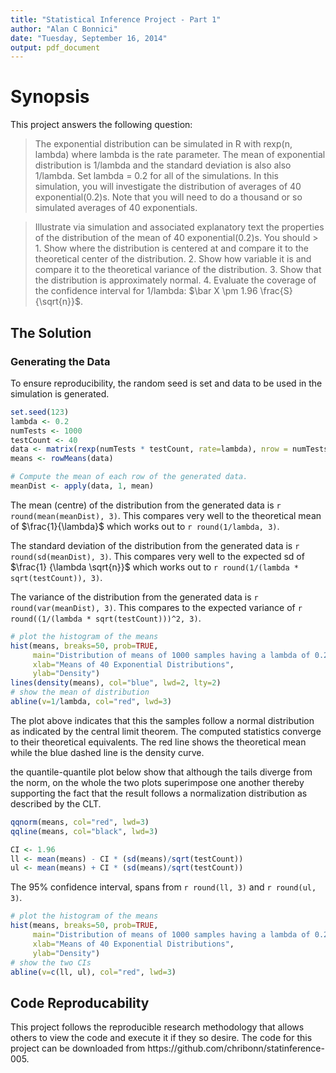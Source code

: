 ```yaml
---
title: "Statistical Inference Project - Part 1"
author: "Alan C Bonnici"
date: "Tuesday, September 16, 2014"
output: pdf_document
---
```


Synopsis
========

This project answers the following question:

> The exponential distribution can be simulated in R with rexp(n, lambda) where lambda is the rate parameter. The mean of exponential distribution is 1/lambda and the standard deviation is also also 1/lambda. Set lambda = 0.2 for all of the simulations. In this simulation, you will investigate the distribution of averages of 40 exponential(0.2)s. Note that you will need to do a thousand or so simulated averages of 40 exponentials.

> Illustrate via simulation and associated explanatory text the properties of the distribution of the mean of 40 exponential(0.2)s.  You should
> > 1. Show where the distribution is centered at and compare it to the theoretical center of the distribution.
2. Show how variable it is and compare it to the theoretical variance of the distribution.
3. Show that the distribution is approximately normal.
4. Evaluate the coverage of the confidence interval for 1/lambda: $\bar X \pm 1.96 \frac{S}{\sqrt{n}}$.

## The Solution
### Generating the Data

To ensure reproducibility, the random seed is set and data to be used in the simulation is generated.

```r
set.seed(123)
lambda <- 0.2
numTests <- 1000
testCount <- 40
data <- matrix(rexp(numTests * testCount, rate=lambda), nrow = numTests)
means <- rowMeans(data)

# Compute the mean of each row of the generated data.
meanDist <- apply(data, 1, mean)
```

The mean (centre) of the distribution from the generated data is `r round(mean(meanDist), 3)`. This compares very well to the theoretical mean of $\frac{1}{\lambda}$ which works out to `r round(1/lambda, 3)`.

The standard deviation of the distribution from the generated data is `r round(sd(meanDist), 3)`. This compares very well to the expected sd of $\frac{1} {\lambda \sqrt{n}}$ which works out to `r round(1/(lambda * sqrt(testCount)), 3)`.

The variance of the distribution from the generated data is `r round(var(meanDist), 3)`. This compares to the expected variance of `r round((1/(lambda * sqrt(testCount)))^2, 3)`.

```r
# plot the histogram of the means
hist(means, breaks=50, prob=TRUE,
     main="Distribution of means of 1000 samples having a lambda of 0.2",
     xlab="Means of 40 Exponential Distributions",
     ylab="Density")
lines(density(means), col="blue", lwd=2, lty=2)
# show the mean of distribution
abline(v=1/lambda, col="red", lwd=3)
```

The plot above indicates that this the samples follow a normal distribution as indicated by the central limit theorem. The computed statistics converge to their theoretical equivalents. The red line shows the theoretical mean while the blue dashed line is the density curve. 

the quantile-quantile plot below show that although the tails diverge from the norm, on the whole the two plots superimpose one another thereby supporting the fact that the result follows a normalization distribution as described by the CLT.

```r
qqnorm(means, col="red", lwd=3)
qqline(means, col="black", lwd=3)
```

```r
CI <- 1.96
ll <- mean(means) - CI * (sd(means)/sqrt(testCount))
ul <- mean(means) + CI * (sd(means)/sqrt(testCount))
```

The 95% confidence interval, spans from ```r round(ll, 3)``` and  ```r round(ul, 3)```. 

```r
# plot the histogram of the means
hist(means, breaks=50, prob=TRUE,
     main="Distribution of means of 1000 samples having a lambda of 0.2",
     xlab="Means of 40 Exponential Distributions",
     ylab="Density")
# show the two CIs
abline(v=c(ll, ul), col="red", lwd=3)
```

## Code Reproducability

This project follows the reproducible research methodology that allows others to view the code and execute it if they so desire. The code for this project can be downloaded from https://github.com/chribonn/statinference-005.


